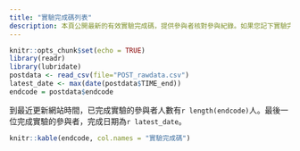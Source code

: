 ```yaml
---
title: "實驗完成碼列表"
description: 本頁公開最新的有效實驗完成碼，提供參與者核對參與紀錄。如果您記下實驗完成碼，可使用瀏覽器的搜尋功能尋找。
---
```


```r
knitr::opts_chunk$set(echo = TRUE)
library(readr)
library(lubridate)
postdata <- read_csv(file="POST_rawdata.csv")
latest_date <- max(date(postdata$TIME_end))
endcode = postdata$endcode
```


到最近更新網站時間，已完成實驗的參與者人數有```r length(endcode)```人。最後一位完成實驗的參與者，完成日期為```r latest_date```。


```r
knitr::kable(endcode, col.names = "實驗完成碼")
```

